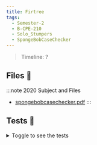 ```yaml
---
title: Firtree
tags:
  - Semester-2
  - B-CPE-210
  - Solo_Stumpers
  - SpongeBobCaseChecker
---
```

> Timeline: ?


## Files 📂

:::note 2020 Subject and Files
- [spongebobcasechecker.pdf](https://github.com/Studio-17/Epitech-Subjects/raw/main/Semester-2/B-CPE-210/Solo_Stumpers/SpongeBobCaseChecker/spongebobcasechecker.pdf)
:::

## Tests 🤖
<details>
  <summary>Toggle to see the tests</summary>
  <div>
Yo
  </div>
</details>


